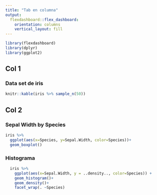 ```yaml
---
title: "Tab en columna"
output: 
  flexdashboard::flex_dashboard:
    orientation: columns
    vertical_layout: fill
---
```

```r
library(flexdashboard)
library(dplyr)
library(ggplot2)
```



Col 1
---------------------

### Data set de iris
```r
knitr::kable(iris %>% sample_n(50))
```



Col 2 {.tabset}
---------------------


### Sepal Width by Species
```r
iris %>% 
  ggplot(aes(x=Species, y=Sepal.Width, color=Species))+
  geom_boxplot()

```

### Histograma

```r
  iris %>%
    ggplot(aes(x=Sepal.Width, y = ..density.., color=Species)) +
    geom_histogram()+
    geom_density()+
    facet_wrap(. ~Species)
```


